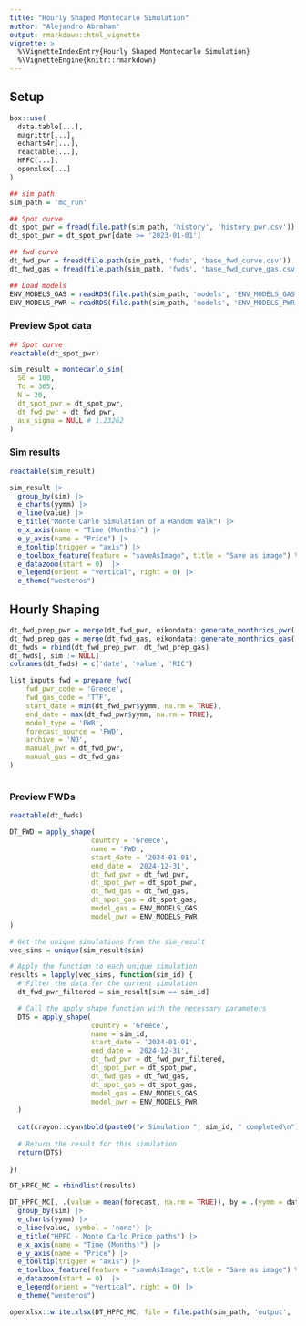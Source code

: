 ```yaml
---
title: "Hourly Shaped Montecarlo Simulation"
author: "Alejandro Abraham"
output: rmarkdown::html_vignette
vignette: >
  %\VignetteIndexEntry{Hourly Shaped Montecarlo Simulation}
  %\VignetteEngine{knitr::rmarkdown}
---
```


## Setup

```r

box::use(
  data.table[...],
  magrittr[...],
  echarts4r[...],
  reactable[...],
  HPFC[...],
  openxlsx[...]
)

## sim path
sim_path = 'mc_run'

## Spot curve
dt_spot_pwr = fread(file.path(sim_path, 'history', 'history_pwr.csv'))
dt_spot_pwr = dt_spot_pwr[date >= '2023-01-01']

## fwd curve
dt_fwd_pwr = fread(file.path(sim_path, 'fwds', 'base_fwd_curve.csv'))
dt_fwd_gas = fread(file.path(sim_path, 'fwds', 'base_fwd_curve_gas.csv'))

## Load models
ENV_MODELS_GAS = readRDS(file.path(sim_path, 'models', 'ENV_MODELS_GAS.rds'))
ENV_MODELS_PWR = readRDS(file.path(sim_path, 'models', 'ENV_MODELS_PWR.rds'))

```

### Preview Spot data
```r
## Spot curve
reactable(dt_spot_pwr)
```


```r
sim_result = montecarlo_sim(
  S0 = 100,
  Td = 365,
  N = 20,
  dt_spot_pwr = dt_spot_pwr,
  dt_fwd_pwr = dt_fwd_pwr,
  aux_sigma = NULL # 1.23262
)
```

### Sim results
```r
reactable(sim_result)
```


```r
sim_result |>
  group_by(sim) |>
  e_charts(yymm) |>
  e_line(value) |>
  e_title("Monte Carlo Simulation of a Random Walk") |>
  e_x_axis(name = "Time (Months)") |>
  e_y_axis(name = "Price") |>
  e_tooltip(trigger = "axis") |> 
  e_toolbox_feature(feature = "saveAsImage", title = "Save as image") %>% 
  e_datazoom(start = 0)  |>
  e_legend(orient = "vertical", right = 0) |>
  e_theme("westeros")  
```

## Hourly Shaping
```r
dt_fwd_prep_pwr = merge(dt_fwd_pwr, eikondata::generate_monthrics_pwr('Greece', time_range = 2024), by.x = 'yymm', by.y ='date', all.x = TRUE) 
dt_fwd_prep_gas = merge(dt_fwd_gas, eikondata::generate_monthrics_gas('TFMB', time_range = 2024), by.x = 'yymm', by.y ='date', all.x = TRUE) 
dt_fwds = rbind(dt_fwd_prep_pwr, dt_fwd_prep_gas)
dt_fwds[, sim := NULL]
colnames(dt_fwds) = c('date', 'value', 'RIC')

list_inputs_fwd = prepare_fwd(
    fwd_pwr_code = 'Greece',
    fwd_gas_code = 'TTF',
    start_date = min(dt_fwd_pwr$yymm, na.rm = TRUE),
    end_date = max(dt_fwd_pwr$yymm, na.rm = TRUE),
    model_type = 'PWR',
    forecast_source = 'FWD',
    archive = 'NO',
    manual_pwr = dt_fwd_pwr,
    manual_gas = dt_fwd_gas
)



```

### Preview FWDs
```r
reactable(dt_fwds)
```

```r
DT_FWD = apply_shape(
                    country = 'Greece',
                    name = 'FWD',
                    start_date = '2024-01-01',
                    end_date = '2024-12-31',
                    dt_fwd_pwr = dt_fwd_pwr,
                    dt_spot_pwr = dt_spot_pwr,
                    dt_fwd_gas = dt_fwd_gas,
                    dt_spot_gas = dt_spot_gas,
                    model_gas = ENV_MODELS_GAS,
                    model_pwr = ENV_MODELS_PWR
)
```


```r
# Get the unique simulations from the sim_result
vec_sims = unique(sim_result$sim)

# Apply the function to each unique simulation
results = lapply(vec_sims, function(sim_id) {
  # Filter the data for the current simulation
  dt_fwd_pwr_filtered = sim_result[sim == sim_id]

  # Call the apply_shape function with the necessary parameters
  DTS = apply_shape(
                    country = 'Greece',
                    name = sim_id,
                    start_date = '2024-01-01',
                    end_date = '2024-12-31',
                    dt_fwd_pwr = dt_fwd_pwr_filtered,
                    dt_spot_pwr = dt_spot_pwr,
                    dt_fwd_gas = dt_fwd_gas,
                    dt_spot_gas = dt_spot_gas,
                    model_gas = ENV_MODELS_GAS,
                    model_pwr = ENV_MODELS_PWR
  )
  
  cat(crayon::cyan$bold(paste0("✔ Simulation ", sim_id, " completed\n")))
  
  # Return the result for this simulation
  return(DTS)
  
})

DT_HPFC_MC = rbindlist(results)
```

```r
DT_HPFC_MC[, .(value = mean(forecast, na.rm = TRUE)), by = .(yymm = date, sim = name)] |>
  group_by(sim) |>
  e_charts(yymm) |>
  e_line(value, symbol = 'none') |>
  e_title("HPFC - Monte Carlo Price paths") |>
  e_x_axis(name = "Time (Months)") |>
  e_y_axis(name = "Price") |>
  e_tooltip(trigger = "axis") |> 
  e_toolbox_feature(feature = "saveAsImage", title = "Save as image") %>% 
  e_datazoom(start = 0)  |>
  e_legend(orient = "vertical", right = 0) |>
  e_theme("westeros")  

```

```r
openxlsx::write.xlsx(DT_HPFC_MC, file = file.path(sim_path, 'output', 'hpfc_mc_curves.xlsx'))
```

```r

```

